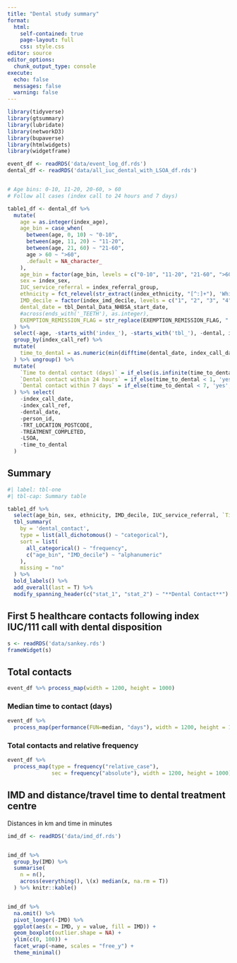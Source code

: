 ```yaml
---
title: "Dental study summary"
format: 
  html:
    self-contained: true
    page-layout: full
    css: style.css
editor: source
editor_options: 
  chunk_output_type: console
execute:
  echo: false
  messages: false
  warning: false
---
```



```r
library(tidyverse)
library(gtsummary)
library(lubridate)
library(networkD3)
library(bupaverse)
library(htmlwidgets)
library(widgetframe)

event_df <- readRDS('data/event_log_df.rds')
dental_df <- readRDS('data/all_iuc_dental_with_LSOA_df.rds')


# Age bins: 0-10, 11-20, 20-60, > 60 
# Follow all cases (index call to 24 hours and 7 days) 

table1_df <- dental_df %>%
  mutate(
    age = as.integer(index_age),
    age_bin = case_when(
      between(age, 0, 10) ~ "0-10",
      between(age, 11, 20) ~ "11-20",
      between(age, 21, 60) ~ "21-60",
      age > 60 ~ ">60",
      .default = NA_character_
    ),
    age_bin = factor(age_bin, levels = c("0-10", "11-20", "21-60", ">60")),
    sex = index_sex,
    IUC_service_referral = index_referral_group,
    ethnicity = fct_relevel(str_extract(index_ethnicity, "[^:]+"), 'White'),
    IMD_decile = factor(index_imd_decile, levels = c("1", "2", "3", "4", "5", "6", "7", "8", "9", "10")),
    dental_date = tbl_Dental_Data_NHBSA_start_date,
    #across(ends_with('_TEETH'), as.integer),
    EXEMPTION_REMISSION_FLAG = str_replace(EXEMPTION_REMISSION_FLAG, " -.*", "")
  ) %>%
  select(-age, -starts_with('index_'), -starts_with('tbl_'), -dental, index_call_date, index_call_ref) %>%
  group_by(index_call_ref) %>%
  mutate(
    time_to_dental = as.numeric(min(difftime(dental_date, index_call_date, units = 'days'), na.rm = T)),
  ) %>% ungroup() %>%
  mutate(
    `Time to dental contact (days)` = if_else(is.infinite(time_to_dental), NA_real_, time_to_dental),
    `Dental contact within 24 hours` = if_else(time_to_dental < 1, 'yes', 'no'),
    `Dental contact within 7 days` = if_else(time_to_dental < 7, 'yes', 'no')
  ) %>% select(
    -index_call_date, 
    -index_call_ref, 
    -dental_date, 
    -person_id,
    -TRT_LOCATION_POSTCODE,
    -TREATMENT_COMPLETED,
    -LSOA,
    -time_to_dental
  )

```

## Summary

```r
#| label: tbl-one
#| tbl-cap: Summary table

table1_df %>% 
  select(age_bin, sex, ethnicity, IMD_decile, IUC_service_referral, `Time to dental contact (days)`, `Dental contact within 24 hours`, `Dental contact within 7 days`, everything()) %>%
  tbl_summary(
    by = 'dental_contact',
    type = list(all_dichotomous() ~ "categorical"),
    sort = list(
      all_categorical() ~ "frequency",
      c("age_bin", "IMD_decile") ~ "alphanumeric"
    ),
    missing = "no"
  ) %>%
  bold_labels() %>%
  add_overall(last = T) %>%
  modify_spanning_header(c("stat_1", "stat_2") ~ "**Dental Contact**")


```


## First 5 healthcare contacts following index IUC/111 call with dental disposition

```r


s <- readRDS('data/sankey.rds')
frameWidget(s)

```


## Total contacts


```r

event_df %>% process_map(width = 1200, height = 1000)

```

### Median time to contact (days)

```r

event_df %>%
  process_map(performance(FUN=median, "days"), width = 1200, height = 1000)


```


### Total contacts and relative frequency

```r


event_df %>%
  process_map(type = frequency("relative_case"),
              sec = frequency("absolute"), width = 1200, height = 1000)

```


## IMD and distance/travel time to dental treatment centre

Distances in km and time in minutes

```r

imd_df <- readRDS('data/imd_df.rds')


imd_df %>%
  group_by(IMD) %>%
  summarise(
    n = n(),
    across(everything(), \(x) median(x, na.rm = T))
  ) %>% knitr::kable()



```


```r

imd_df %>%
  na.omit() %>%
  pivot_longer(-IMD) %>%
  ggplot(aes(x = IMD, y = value, fill = IMD)) +
  geom_boxplot(outlier.shape = NA) +
  ylim(c(0, 100)) +
  facet_wrap(~name, scales = "free_y") +
  theme_minimal()


```










